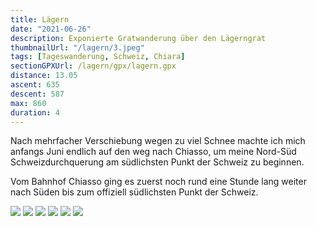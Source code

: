 ```yaml
---
title: Lägern
date: "2021-06-26"
description: Exponierte Gratwanderung über den Lägerngrat
thumbnailUrl: "/lagern/3.jpeg"
tags: [Tageswanderung, Schweiz, Chiara]
sectionGPXUrl: /lagern/gpx/lagern.gpx
distance: 13.05
ascent: 635
descent: 587
max: 860
duration: 4
---
```


Nach mehrfacher Verschiebung wegen zu viel Schnee machte ich mich anfangs Juni endlich auf den weg nach Chiasso, um meine Nord-Süd Schweizdurchquerung am südlichsten Punkt der Schweiz zu beginnen.

Vom Bahnhof Chiasso ging es zuerst noch rund eine Stunde lang weiter nach Süden bis zum offiziell südlichsten Punkt der Schweiz.

<Img src="/lagern/1.jpeg" d="Start der Wanderung in Baden" />
<Img src="/lagern/2.jpeg" d="Schon von Beginn weg gehts steil hoch!" />
<Img src="/lagern/3.jpeg" d="" />
<Img src="/lagern/4.jpeg" d="" />
<Img src="/lagern/5.jpeg" d="" />
<Img src="/lagern/6.jpeg" d="Aussicht vom Burghorn" />
